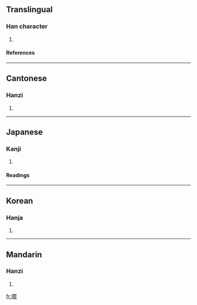 ==Translingual==
===Han character===
{{Han char|rn=30|rad=口|as=16|sn=19|four=6702<sub>0</sub>|canj=口日弓X (RANX)}}
# {{defn|Han}}
====References====
{{Han ref|kx=0213.310|dkj=04558|dj=0436.100|hdz=10703.160|uh=56AA|ud=22186|bh=F1F4|bd=61940}}
----
==Cantonese==
===Hanzi===
{{yue-hanzi|jyut=|y=taam6}}
# {{defn|Cantonese}}
----
==Japanese==
===Kanji===
{{ja-kanji|grade=|rs=口16}}
# {{defn|Japanese}} 
====Readings====
{{ja-readings|on=[[たん]] (tan), [[だん]] (dan)|kun=[[くらう]] (kurau), [[くらわす]] (kurawasu)}}
----
==Korean==
===Hanja===
{{ko-hanja|hangeul=담|rv=dam|mr=tam}}
# {{defn|Korean}}
----
==Mandarin==
===Hanzi===
{{cmn-hanzi|pin=[[dàn]] (dan4), [[rāng]] (rang1)|wg=tan<sup>4</sup>, jang<sup>1</sup>}}
# {{defn|Mandarin}}

[[fr:嚪]]